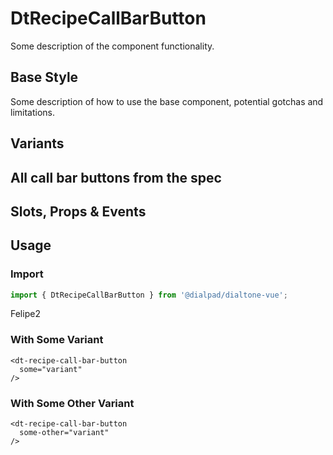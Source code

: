 
# DtRecipeCallBarButton

<Subtitle>
  Some description of the component functionality.
</Subtitle>

## Base Style

Some description of how to use the base component, potential gotchas and limitations.

<Canvas>
  <Story id="recipes-buttons-dtrecipecallbarbutton--default" />
</Canvas>

## Variants

<Canvas>
  <Story id="recipes-buttons-dtrecipecallbarbutton--variants" />
</Canvas>

## All call bar buttons from the spec

<Canvas>
  <Story id="recipes-buttons-dtrecipecallbarbutton--call-bar" />
</Canvas>

## Slots, Props & Events

<ArgsTable story={PRIMARY_STORY} />

## Usage

### Import

```jsx
import { DtRecipeCallBarButton } from '@dialpad/dialtone-vue';
```

<dt-recipe-call-bar-button>
Felipe2</dt-recipe-call-bar-button>

### With Some Variant

```vue
<dt-recipe-call-bar-button
  some="variant"
/>
```

### With Some Other Variant

```vue
<dt-recipe-call-bar-button
  some-other="variant"
/>
```

